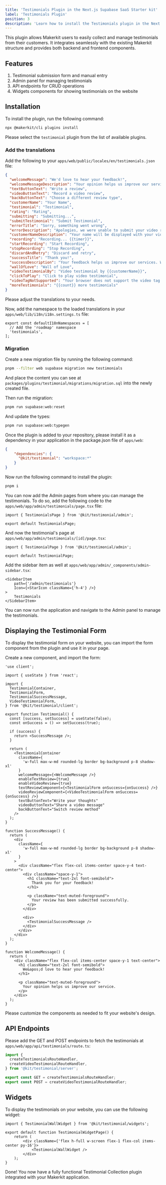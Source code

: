 ```yaml
---
title: 'Testimonials Plugin in the Next.js Supabase SaaS Starter kit'
label: 'Testimonials Plugin'
position: 3
description: 'Learn how to install the Testimonials plugin in the Next.js Supabase SaaS Starter kit.'
---
```


This plugin allows Makerkit users to easily collect and manage testimonials from their customers. It integrates seamlessly with the existing Makerkit structure and provides both backend and frontend components.

## Features

1. Testimonial submission form and manual entry
2. Admin panel for managing testimonials
3. API endpoints for CRUD operations
4. Widgets components for showing testimonials on the website

## Installation

To install the plugin, run the following command:

```bash
npx @makerkit/cli plugins install
```

Please select the `testimonial` plugin from the list of available plugins.

### Add the translations

Add the following to your `apps/web/public/locales/en/testimonials.json` file:

```json title="apps/web/locales/en.json"
{
  "welcomeMessage": "We'd love to hear your feedback!",
  "welcomeMessageDescription": "Your opinion helps us improve our service.",
  "textButtonText": "Write a review",
  "videoButtonText": "Record a video review",
  "backButtonText": "Choose a different review type",
  "customerName": "Your Name",
  "testimonial": "Testimonial",
  "rating": "Rating",
  "submitting": "Submitting...",
  "submitTestimonial": "Submit Testimonial",
  "errorTitle": "Sorry, something went wrong",
  "errorDescription": "Apologies, we were unable to submit your video review. Please try again later.",
  "customerNameDescription": "Your name will be displayed with your video review",
  "recording": "Recording... {{timer}}",
  "startRecording": "Start Recording",
  "stopRecording": "Stop Recording",
  "discardAndRetry": "Discard and retry",
  "successTitle": "Thank you!",
  "successDescription": "Your feedback helps us improve our services. We appreciate your time!",
  "wallOfLove": "Wall of Love",
  "videoTestimonialBy": "Video testimonial by {{customerName}}",
  "clickToPlay": "Click to play video testimonial",
  "videoTagNotSupported": "Your browser does not support the video tag.",
  "moreTestimonials": "{{count}} more testimonials"
}
```

Please adjust the translations to your needs.

Now, add the namespace to the loaded translations in your `apps/web/lib/i18n/i18n.settings.ts` file:

```tsx title="apps/web/lib/i18n/i18n.settings.ts"
export const defaultI18nNamespaces = [
  // Add the 'roadmap' namespace
  'testimonials',
];
```

### Migration

Create a new migration file by running the following command:

```bash
pnpm --filter web supabase migration new testimonials
```

And place the content you can see at `packages/plugins/testimonial/migrations/migration.sql` into the newly created file.

Then run the migration:

```bash
pnpm run supabase:web:reset
```

And update the types:

```bash
pnpm run supabase:web:typegen
```

Once the plugin is added to your repository, please install it as a dependency in your application in the package.json file of `apps/web`:

```json
{
    "dependencies": {
      "@kit/testimonial": "workspace:*"
    }
}
```

Now run the following command to install the plugin:

```bash
pnpm i
```

You can now add the Admin pages from where you can manage the testimonials. To do so, add the following code to the `apps/web/app/admin/testimonials/page.tsx` file:

```tsx
import { TestimonialsPage } from '@kit/testimonial/admin';

export default TestimonialsPage;
```

And now the testimonial's page at  `apps/web/app/admin/testimonials/[id]/page.tsx`:

```tsx
import { TestimonialPage } from '@kit/testimonial/admin';

export default TestimonialPage;
```

Add the sidebar item as well at `apps/web/app/admin/_components/admin-sidebar.tsx`:

```tsx
<SidebarItem
    path={'/admin/testimonials'}
    Icon={<StarIcon className={'h-4'} />}
>
    Testimonials
</SidebarItem>
```

You can now run the application and navigate to the Admin panel to manage the testimonials.

## Displaying the Testimonial Form

To display the testimonial form on your website, you can import the form component from the plugin and use it in your page.

Create a new component, and import the form:

```tsx
'use client';

import { useState } from 'react';

import {
  TestimonialContainer,
  TestimonialForm,
  TestimonialSuccessMessage,
  VideoTestimonialForm,
} from '@kit/testimonial/client';

export function Testimonial() {
  const [success, setSuccess] = useState(false);
  const onSuccess = () => setSuccess(true);

  if (success) {
    return <SuccessMessage />;
  }

  return (
    <TestimonialContainer
      className={
        'w-full max-w-md rounded-lg border bg-background p-8 shadow-xl'
      }
      welcomeMessage={<WelcomeMessage />}
      enableTextReview={true}
      enableVideoReview={true}
      textReviewComponent={<TestimonialForm onSuccess={onSuccess} />}
      videoReviewComponent={<VideoTestimonialForm onSuccess={onSuccess} />}
      textButtonText="Write your thoughts"
      videoButtonText="Share a video message"
      backButtonText="Switch review method"
    />
  );
}

function SuccessMessage() {
  return (
    <div
      className={
        'w-full max-w-md rounded-lg border bg-background p-8 shadow-xl'
      }
    >
      <div className="flex flex-col items-center space-y-4 text-center">
        <div className="space-y-1">
          <h1 className="text-2xl font-semibold">
            Thank you for your feedback!
          </h1>

          <p className="text-muted-foreground">
            Your review has been submitted successfully.
          </p>
        </div>

        <div>
          <TestimonialSuccessMessage />
        </div>
      </div>
    </div>
  );
}

function WelcomeMessage() {
  return (
    <div className="flex flex-col items-center space-y-1 text-center">
      <h1 className="text-2xl font-semibold">
        We&apos;d love to hear your feedback!
      </h1>

      <p className="text-muted-foreground">
        Your opinion helps us improve our service.
      </p>
    </div>
  );
}
```

Please customize the components as needed to fit your website's design.

## API Endpoints

Please add the GET and POST endpoints to fetch the testimonials at `apps/web/app/api/testimonials/route.ts`:

```ts
import {
  createTestimonialsRouteHandler,
  createVideoTestimonialRouteHandler,
} from '@kit/testimonial/server';

export const GET = createTestimonialsRouteHandler;
export const POST = createVideoTestimonialRouteHandler;
```

## Widgets

To display the testimonials on your website, you can use the following widget:

```tsx
import { TestimonialWallWidget } from '@kit/testimonial/widgets';

export default function TestimonialWidgetPage() {
    return (
        <div className={'flex h-full w-screen flex-1 flex-col items-center py-16'}>
            <TestimonialWallWidget />
        </div>
    );
}
```

Done! You now have a fully functional Testimonial Collection plugin integrated with your Makerkit application.
